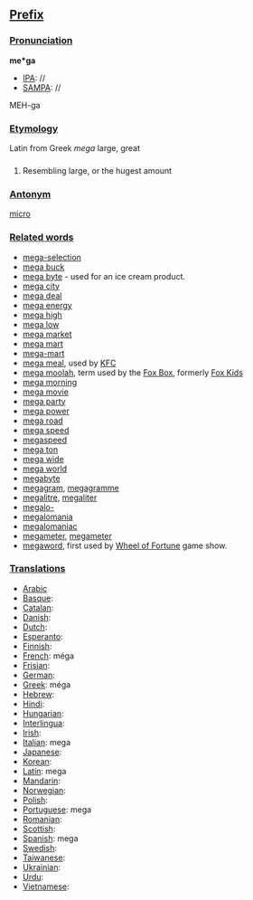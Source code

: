 ==[[Prefix]]==
===[[Pronunciation]]===

'''me*ga'''
*[[IPA]]: //
*[[SAMPA]]: //
MEH-ga
===[[Etymology]]===

Latin from Greek ''mega'' large, great
===[[]]===

#Resembling large, or the hugest amount
===[[Antonym]]===

[[micro]]
===[[Related words]]===

*[[mega-selection]]
*[[mega buck]]
*[[mega byte]] - used for an ice cream product.
*[[mega city]]
*[[mega deal]]
*[[mega energy]]
*[[mega high]]
*[[mega low]]
*[[mega market]]
*[[mega mart]]
*[[mega-mart]]
*[[mega meal]], used by [[en:Kentycky Fried Chicken|KFC]]
*[[mega moolah]], term used by the [[en:Fox Box|Fox Box]], formerly [[en:Fox Kids|Fox Kids]]
*[[mega morning]]
*[[mega movie]]
*[[mega party]]
*[[mega power]]
*[[mega road]]
*[[mega speed]]
*[[megaspeed]]
*[[mega ton]]
*[[mega wide]]
*[[mega world]]
*[[megabyte]]
*[[megagram]], [[megagramme]]
*[[megalitre]], [[megaliter]]
*[[megalo-]]
*[[megalomania]]
*[[megalomaniac]]
*[[megameter]], [[megameter]]
*[[megaword]], first used by [[en:Wheel of Fortune|Wheel of Fortune]] game show.

===[[Translations]]===
*[[Arabic]]
*[[Basque]]:
*[[Catalan]]:
*[[Danish]]:
*[[Dutch]]:
*[[Esperanto]]:
*[[Finnish]]:
*[[French]]: m&eacute;ga
*[[Frisian]]:
*[[German]]:
*[[Greek]]: m&eacute;ga
*[[Hebrew]]:
*[[Hindi]]:
*[[Hungarian]]:
*[[Interlingua]]:
*[[Irish]]:
*[[Italian]]: mega
*[[Japanese]]:
*[[Korean]]:
*[[Latin]]: mega
*[[Mandarin]]:
*[[Norwegian]]:
*[[Polish]]:
*[[Portuguese]]: mega
*[[Romanian]]:
*[[Scottish]]:
*[[Spanish]]: mega
*[[Swedish]]:
*[[Taiwanese]]:
*[[Ukrainian]]:
*[[Urdu]]:
*[[Vietnamese]]: